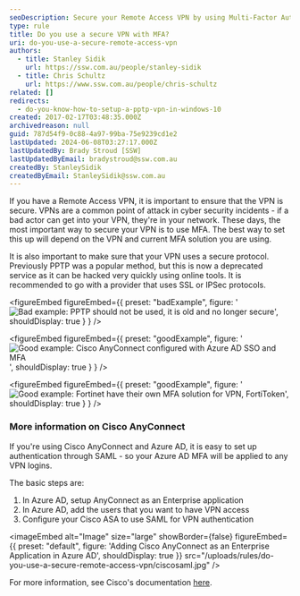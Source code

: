 ```yaml
---
seoDescription: Secure your Remote Access VPN by using Multi-Factor Authentication (MFA) and a secure protocol such as SSL or IPSec.
type: rule
title: Do you use a secure VPN with MFA?
uri: do-you-use-a-secure-remote-access-vpn
authors:
  - title: Stanley Sidik
    url: https://ssw.com.au/people/stanley-sidik
  - title: Chris Schultz
    url: https://www.ssw.com.au/people/chris-schultz
related: []
redirects:
  - do-you-know-how-to-setup-a-pptp-vpn-in-windows-10
created: 2017-02-17T03:48:35.000Z
archivedreason: null
guid: 787d54f9-0c88-4a97-99ba-75e9239cd1e2
lastUpdated: 2024-06-08T03:27:17.000Z
lastUpdatedBy: Brady Stroud [SSW]
lastUpdatedByEmail: bradystroud@ssw.com.au
createdBy: StanleySidik
createdByEmail: StanleySidik@ssw.com.au
---
```


If you have a Remote Access VPN, it is important to ensure that the VPN is secure. VPNs are a common point of attack in cyber security incidents - if a bad actor can get into your VPN, they're in your network.
These days, the most important way to secure your VPN is to use MFA. The best way to set this up will depend on the VPN and current MFA solution you are using.

It is also important to make sure that your VPN uses a secure protocol. Previously PPTP was a popular method, but this is now a deprecated service as it can be hacked very quickly using online tools. It is recommended to go with a provider that uses SSL or IPSec protocols.

<figureEmbed figureEmbed={{
  preset: "badExample",
  figure: '![Bad example: PPTP should not be used, it is old and no longer secure](vpn-pptp.png)',
  shouldDisplay: true
} } />


<figureEmbed figureEmbed={{
  preset: "goodExample",
  figure: '![Good example: Cisco AnyConnect configured with Azure AD SSO and MFA](cisco-vpn.png)',
  shouldDisplay: true
} } />


<figureEmbed figureEmbed={{
  preset: "goodExample",
  figure: '![Good example: Fortinet have their own MFA solution for VPN, FortiToken](fortitoken-vpn.png)',
  shouldDisplay: true
} } />


### More information on Cisco AnyConnect

If you're using Cisco AnyConnect and Azure AD, it is easy to set up authentication through SAML - so your Azure AD MFA will be applied to any VPN logins.

The basic steps are:

1. In Azure AD, setup AnyConnect as an Enterprise application
2. In Azure AD, add the users that you want to have VPN access
3. Configure your Cisco ASA to use SAML for VPN authentication


<imageEmbed
  alt="Image"
  size="large"
  showBorder={false}
  figureEmbed={{
    preset: "default",
    figure: 'Adding Cisco AnyConnect as an Enterprise Application in Azure AD',
    shouldDisplay: true
  }}
  src="/uploads/rules/do-you-use-a-secure-remote-access-vpn/ciscosaml.jpg"
/>

For more information, see Cisco's documentation [here](https://www.cisco.com/c/en/us/support/docs/security/anyconnect-secure-mobility-client/215935-configure-asa-anyconnect-vpn-with-micros.html).
